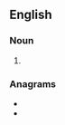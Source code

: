 ==English==

===Noun===
{{head|en|noun plural form}}

# {{plural of|gander|lang=en}}

===Anagrams===
* {{l|en|dangers}}
* {{l|en|gardens}}